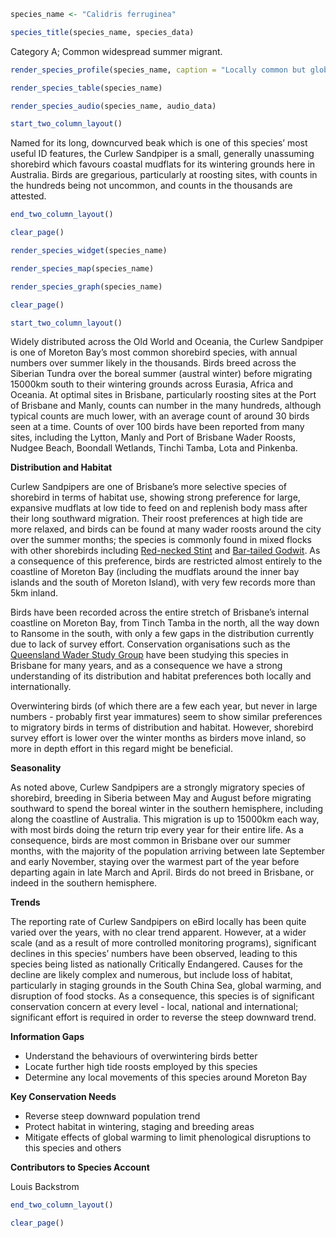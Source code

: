 ```r
species_name <- "Calidris ferruginea"
```

```r
species_title(species_name, species_data)
```

Category A; Common widespread summer migrant.

```r
render_species_profile(species_name, caption = "Locally common but globally endangered small shorebird of mudflats around the city. Considered critically endangered in Australia and Near Threatened globally, with intense conservation actions in place to prevent further population declines.")
```

```r
render_species_table(species_name)
```

```r
render_species_audio(species_name, audio_data)
```

```r
start_two_column_layout()
```

Named for its long, downcurved beak which is one of this species' most useful ID features, the Curlew Sandpiper is a small, generally unassuming shorebird which favours coastal mudflats for its wintering grounds here in Australia. Birds are gregarious, particularly at roosting sites, with counts in the hundreds being not uncommon, and counts in the thousands are attested.

```r
end_two_column_layout()
```

```r
clear_page()
```

```r
render_species_widget(species_name)
```

```r
render_species_map(species_name)
```

```r
render_species_graph(species_name)
```

```r
clear_page()
```

```r
start_two_column_layout()
```

Widely distributed across the Old World and Oceania, the Curlew Sandpiper is one of Moreton Bay's most common shorebird species, with annual numbers over summer likely in the thousands. Birds breed across the Siberian Tundra over the boreal summer (austral winter) before migrating 15000km south to their wintering grounds across Eurasia, Africa and Oceania. At optimal sites in Brisbane, particularly roosting sites at the Port of Brisbane and Manly, counts can number in the many hundreds, although typical counts are much lower, with an average count of around 30 birds seen at a time. Counts of over 100 birds have been reported from many sites, including the Lytton, Manly and Port of Brisbane Wader Roosts, Nudgee Beach, Boondall Wetlands, Tinchi Tamba, Lota and Pinkenba.

**Distribution and Habitat**

Curlew Sandpipers are one of Brisbane's more selective species of shorebird in terms of habitat use, showing strong preference for large, expansive mudflats at low tide to feed on and replenish body mass after their long southward migration. Their roost preferences at high tide are more relaxed, and birds can be found at many wader roosts around the city over the summer months; the species is commonly found in mixed flocks with other shorebirds including [Red-necked Stint](#red-necked-stint-calidris-ruficollis) and [Bar-tailed Godwit](#bar-tailed-godwit-limosa-lapponica). As a consequence of this preference, birds are restricted almost entirely to the coastline of Moreton Bay (including the mudflats around the inner bay islands and the south of Moreton Island), with very few records more than 5km inland.

Birds have been recorded across the entire stretch of Brisbane's internal coastline on Moreton Bay, from Tinch Tamba in the north, all the way down to Ransome in the south, with only a few gaps in the distribution currently due to lack of survey effort. Conservation organisations such as the [Queensland Wader Study Group](http://waders.org.au/) have been studying this species in Brisbane for many years, and as a consequence we have a strong understanding of its distribution and habitat preferences both locally and internationally.

Overwintering birds (of which there are a few each year, but never in large numbers - probably first year immatures) seem to show similar preferences to migratory birds in terms of distribution and habitat. However, shorebird survey effort is lower over the winter months as birders move inland, so more in depth effort in this regard might be beneficial.

**Seasonality**

As noted above, Curlew Sandpipers are a strongly migratory species of shorebird, breeding in Siberia between May and August before migrating southward to spend the boreal winter in the southern hemisphere, including along the coastline of Australia. This migration is up to 15000km each way, with most birds doing the return trip every year for their entire life. As a consequence, birds are most common in Brisbane over our summer months, with the majority of the population arriving between late September and early November, staying over the warmest part of the year before departing again in late March and April. Birds do not breed in Brisbane, or indeed in the southern hemisphere.

**Trends**

The reporting rate of Curlew Sandpipers on eBird locally has been quite varied over the years, with no clear trend apparent. However, at a wider scale (and as a result of more controlled monitoring programs), significant declines in this species' numbers have been observed, leading to this species being listed as nationally Critically Endangered. Causes for the decline are likely complex and numerous, but include loss of habitat, particularly in staging grounds in the South China Sea, global warming, and disruption of food stocks. As a consequence, this species is of significant conservation concern at every level - local, national and international; significant effort is required in order to reverse the steep downward trend.

**Information Gaps**

- Understand the behaviours of overwintering birds better
- Locate further high tide roosts employed by this species
- Determine any local movements of this species around Moreton Bay

**Key Conservation Needs**

- Reverse steep downward population trend
- Protect habitat in wintering, staging and breeding areas
- Mitigate effects of global warming to limit phenological disruptions to this species and others

**Contributors to Species Account**

Louis Backstrom

```r
end_two_column_layout()
```

```r
clear_page()
```
